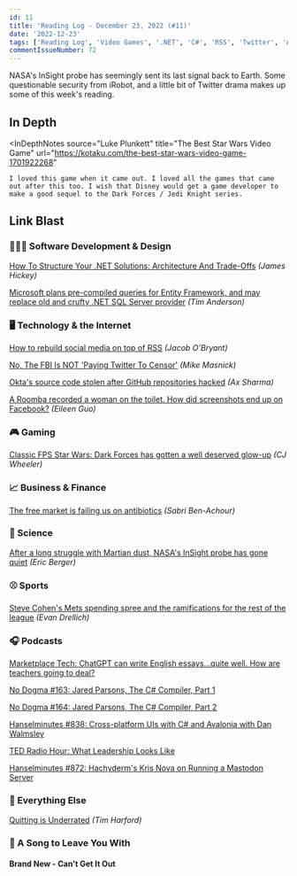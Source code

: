 ```yaml
---
id: 11
title: 'Reading Log - December 23, 2022 (#11)'
date: '2022-12-23'
tags: ['Reading Log', 'Video Games', '.NET', 'C#', 'RSS', 'Twitter', 'Antibiotics', 'Baseball', 'NASA']
commentIssueNumber: 72
---
```


NASA's InSight probe has seemingly sent its last signal back to Earth. Some questionable security from iRobot, and a little bit of Twitter drama makes up some of this week's reading.

## In Depth

<InDepthNotes
    source="Luke Plunkett"
    title="The Best Star Wars Video Game"
    url="https://kotaku.com/the-best-star-wars-video-game-1701922268"
>
    I loved this game when it came out. I loved all the games that came out after this too. I wish that Disney would get a game developer to make a good sequel to the Dark Forces / Jedi Knight series.
</InDepthNotes>

## Link Blast

### 👨🏼‍💻 Software Development & Design

[How To Structure Your .NET Solutions: Architecture And Trade-Offs](https://www.jamesmichaelhickey.com/how-to-structure-your-dot-net-solutions-design-and-trade-offs/) *(James Hickey)*

[Microsoft plans pre-compiled queries for Entity Framework, and may replace old and crufty .NET SQL Server provider](https://devclass.com/2022/12/22/microsoft-plans-pre-compiled-queries-for-entity-framework-and-may-replace-old-and-crufty-net-sql-server-provider/) *(Tim Anderson)*

### 🖥 Technology & the Internet

[How to rebuild social media on top of RSS](https://tfos.co/p/rebuild-social-media/) *(Jacob O'Bryant)*

[No, The FBI Is NOT 'Paying Twitter To Censor'](https://www.techdirt.com/2022/12/20/no-the-fbi-is-not-paying-twitter-to-censor/) *(Mike Masnick)*

[Okta's source code stolen after GitHub repositories hacked](https://www.bleepingcomputer.com/news/security/oktas-source-code-stolen-after-github-repositories-hacked/) *(Ax Sharma)*

[A Roomba recorded a woman on the toilet. How did screenshots end up on Facebook?](https://www.technologyreview.com/2022/12/19/1065306/roomba-irobot-robot-vacuums-artificial-intelligence-training-data-privacy/) *(Eileen Guo)*

### 🎮 Gaming

[Classic FPS Star Wars: Dark Forces has gotten a well deserved glow-up](https://www.rockpapershotgun.com/classic-fps-star-wars-dark-forces-has-gotten-a-well-deserved-glow-up) *(CJ Wheeler)*

### 📈 Business & Finance

[The free market is failing us on antibiotics](https://www.marketplace.org/2022/12/22/the-free-market-is-failing-us-on-antibiotics/) *(Sabri Ben-Achour)*

### 🔬 Science

[After a long struggle with Martian dust, NASA's InSight probe has gone quiet](https://arstechnica.com/science/2022/12/nasas-insight-lander-has-probably-phoned-home-for-the-last-time/) *(Eric Berger)*

### ⚾ Sports

[Steve Cohen's Mets spending spree and the ramifications for the rest of the league](https://theathletic.com/4026971/2022/12/22/mets-steve-cohen-spending/) *(Evan Drellich)*

### 🎧 Podcasts

[Marketplace Tech: ChatGPT can write English essays...quite well. How are teachers going to deal?](https://www.marketplace.org/shows/marketplace-tech/chatgpt-can-write-english-essays-quite-well-how-are-teachers-going-to-deal/)

[No Dogma #163: Jared Parsons, The C# Compiler, Part 1](https://nodogmapodcast.bryanhogan.net/163-jared-parsons-the-c-compiler-part-1/)

[No Dogma #164: Jared Parsons, The C# Compiler, Part 2](https://nodogmapodcast.bryanhogan.net/164-jared-parsons-the-c-compiler-part-2/)

[Hanselminutes #838: Cross-platform UIs with C# and Avalonia with Dan Walmsley](https://hanselminutes.com/838/cross-platform-uis-with-c-and-avalonia-with-dan-walmsley)

[TED Radio Hour: What Leadership Looks Like](https://www.npr.org/2022/04/28/1095354740/what-leadership-looks-like)

[Hanselminutes #872: Hachyderm's Kris Nova on Running a Mastodon Server](https://hanselminutes.com/872/hachyderms-kris-nova-on-running-a-mastodon-server)

### 🎒 Everything Else

[Quitting is Underrated](https://timharford.com/2022/12/quitting-is-underrated/) *(Tim Harford)*

### 🎵 A Song to Leave You With

#### Brand New - Can't Get It Out

<YouTubeEmbed
    id="\_esbL0or930"
    title="Brand New - Can't Get It Out"
/>

